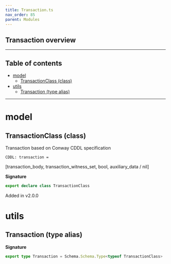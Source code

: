 ```yaml
---
title: Transaction.ts
nav_order: 85
parent: Modules
---
```


## Transaction overview

---

<h2 className="text-delta">Table of contents</h2>

- [model](#model)
  - [TransactionClass (class)](#transactionclass-class)
- [utils](#utils)
  - [Transaction (type alias)](#transaction-type-alias)

---

# model

## TransactionClass (class)

Transaction based on Conway CDDL specification

```
CDDL: transaction =
```
[transaction_body, transaction_witness_set, bool, auxiliary_data / nil]

**Signature**

```ts
export declare class TransactionClass
```

Added in v2.0.0

# utils

## Transaction (type alias)

**Signature**

```ts
export type Transaction = Schema.Schema.Type<typeof TransactionClass>
```
